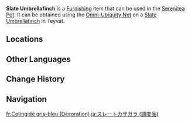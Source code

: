 {{About|the furnishing|the wildlife|Slate Umbrellafinch}}
{{Furnishing Infobox
|title          = Slate Umbrellafinch
|id             = 369175
|image          = Item Slate Umbrellafinch (Furnishing).png
|category       = Animal
|subcategory    = Outdoor Creature
|quality        = 3
|adeptal_energy = 100
|load           = 350
|reduced_load   = 350
|description    = The Slate Umbrellafinch is a small, round bird in [[Fontaine]] that is distantly related to the finch. The umbrella in its name comes from its unique crest which looks like the head of a mushroom.<br>Research indicates that the Slate Umbrellafinch possesses excellent physical capabilities that are belied by its appearance, allowing it to stay aloft for long periods without rest, while its slate feathers provide highly effective camouflage. Perhaps it's the similarity of their coloration or just poor eyesight, but they sometimes mistake [[Tubby]] for one of their own, only realizing their mistake after they've gotten quite close. They then turn tail and fly away, leaving Tubby alone and feeling very confused after being woken up by their sound.
|mention        = Tubby
|source1        = Omni-Ubiquity Net
}}
'''Slate Umbrellafinch''' is a [[Furnishing]] item that can be used in the [[Serenitea Pot]]. It can be obtained using the [[Omni-Ubiquity Net]] on a [[Slate Umbrellafinch]] in Teyvat.

==Locations==
{{Transclude|Slate Umbrellafinch|Locations}}

==Other Languages==
{{Other Languages
|Transclude=Slate Umbrellafinch
}}

==Change History==
{{Change History|4.0}}

==Navigation==
{{Furnishing Navbox/Living|Animal}}

[[fr:Cotingidé gris-bleu (Décoration)]]
[[ja:スレートカサガラ (調度品)]]